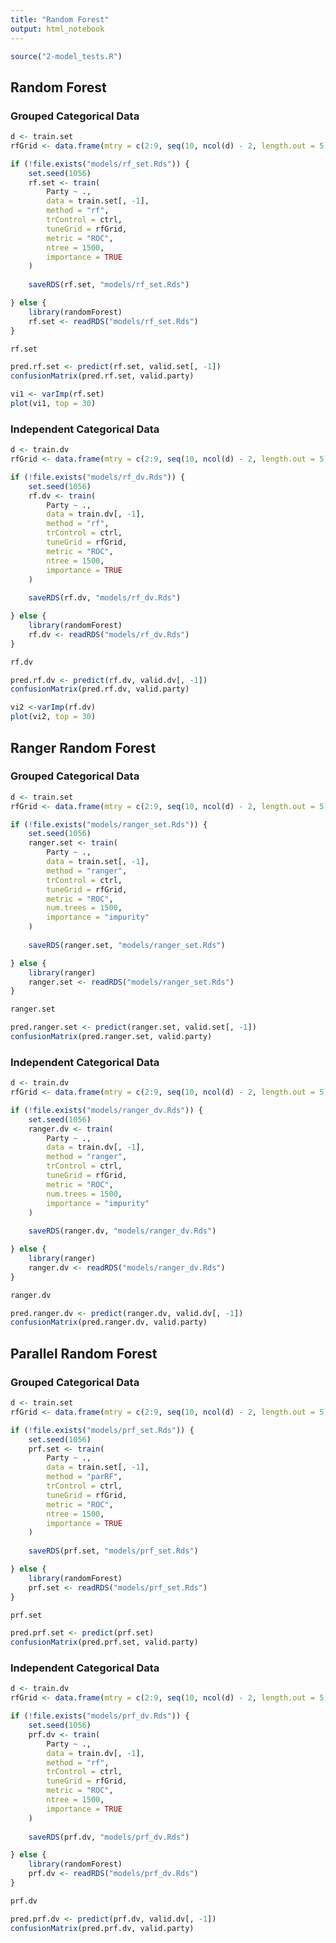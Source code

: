 ```yaml
---
title: "Random Forest"
output: html_notebook
---
```


```r
source("2-model_tests.R")
```

## Random Forest

### Grouped Categorical Data
```r
d <- train.set
rfGrid <- data.frame(mtry = c(2:9, seq(10, ncol(d) - 2, length.out = 5)))
```

```r
if (!file.exists("models/rf_set.Rds")) {
    set.seed(1056)
    rf.set <- train(
        Party ~ .,
        data = train.set[, -1],
        method = "rf",
        trControl = ctrl,
        tuneGrid = rfGrid,
        metric = "ROC",
        ntree = 1500,
        importance = TRUE
    )
    
    saveRDS(rf.set, "models/rf_set.Rds")

} else {
    library(randomForest)
    rf.set <- readRDS("models/rf_set.Rds")
}
```

```r
rf.set
```

```r
pred.rf.set <- predict(rf.set, valid.set[, -1])
confusionMatrix(pred.rf.set, valid.party)
```

```r
vi1 <- varImp(rf.set)
plot(vi1, top = 30)
```

### Independent Categorical Data

```r
d <- train.dv
rfGrid <- data.frame(mtry = c(2:9, seq(10, ncol(d) - 2, length.out = 5)))
```

```r
if (!file.exists("models/rf_dv.Rds")) {
    set.seed(1056)
    rf.dv <- train(
        Party ~ .,
        data = train.dv[, -1],
        method = "rf",
        trControl = ctrl,
        tuneGrid = rfGrid,
        metric = "ROC",
        ntree = 1500,
        importance = TRUE
    )
    
    saveRDS(rf.dv, "models/rf_dv.Rds")

} else {
    library(randomForest)
    rf.dv <- readRDS("models/rf_dv.Rds")
}
```

```r
rf.dv
```

```r
pred.rf.dv <- predict(rf.dv, valid.dv[, -1])
confusionMatrix(pred.rf.dv, valid.party)
```

```r
vi2 <-varImp(rf.dv)
plot(vi2, top = 30)
```

## Ranger Random Forest

### Grouped Categorical Data

```r
d <- train.set
rfGrid <- data.frame(mtry = c(2:9, seq(10, ncol(d) - 2, length.out = 5)))
```

```r
if (!file.exists("models/ranger_set.Rds")) {
    set.seed(1056)
    ranger.set <- train(
        Party ~ .,
        data = train.set[, -1],
        method = "ranger",
        trControl = ctrl,
        tuneGrid = rfGrid,
        metric = "ROC",
        num.trees = 1500,
        importance = "impurity"
    )
    
    saveRDS(ranger.set, "models/ranger_set.Rds")

} else {
    library(ranger)
    ranger.set <- readRDS("models/ranger_set.Rds")
}
```
```r
ranger.set
```

```r
pred.ranger.set <- predict(ranger.set, valid.set[, -1])
confusionMatrix(pred.ranger.set, valid.party)
```

### Independent Categorical Data

```r
d <- train.dv
rfGrid <- data.frame(mtry = c(2:9, seq(10, ncol(d) - 2, length.out = 5)))
```

```r
if (!file.exists("models/ranger_dv.Rds")) {
    set.seed(1056)
    ranger.dv <- train(
        Party ~ .,
        data = train.dv[, -1],
        method = "ranger",
        trControl = ctrl,
        tuneGrid = rfGrid,
        metric = "ROC",
        num.trees = 1500,
        importance = "impurity"
    )
    
    saveRDS(ranger.dv, "models/ranger_dv.Rds")

} else {
    library(ranger)
    ranger.dv <- readRDS("models/ranger_dv.Rds")
}
```

```r
ranger.dv
```

```r
pred.ranger.dv <- predict(ranger.dv, valid.dv[, -1])
confusionMatrix(pred.ranger.dv, valid.party)
```

## Parallel Random Forest

### Grouped Categorical Data
```r
d <- train.set
rfGrid <- data.frame(mtry = c(2:9, seq(10, ncol(d) - 2, length.out = 5)))
```

```r
if (!file.exists("models/prf_set.Rds")) {
    set.seed(1056)
    prf.set <- train(
        Party ~ .,
        data = train.set[, -1],
        method = "parRF",
        trControl = ctrl,
        tuneGrid = rfGrid,
        metric = "ROC",
        ntree = 1500,
        importance = TRUE
    )
    
    saveRDS(prf.set, "models/prf_set.Rds")

} else {
    library(randomForest)
    prf.set <- readRDS("models/prf_set.Rds")
}
```

```r
prf.set
```

```r
pred.prf.set <- predict(prf.set)
confusionMatrix(pred.prf.set, valid.party)
```

### Independent Categorical Data

```r
d <- train.dv
rfGrid <- data.frame(mtry = c(2:9, seq(10, ncol(d) - 2, length.out = 5)))
```

```r
if (!file.exists("models/prf_dv.Rds")) {
    set.seed(1056)
    prf.dv <- train(
        Party ~ .,
        data = train.dv[, -1],
        method = "rf",
        trControl = ctrl,
        tuneGrid = rfGrid,
        metric = "ROC",
        ntree = 1500,
        importance = TRUE
    )
    
    saveRDS(prf.dv, "models/prf_dv.Rds")

} else {
    library(randomForest)
    prf.dv <- readRDS("models/prf_dv.Rds")
}
```

```r
prf.dv
```

```r
pred.prf.dv <- predict(prf.dv, valid.dv[, -1])
confusionMatrix(pred.prf.dv, valid.party)
```

